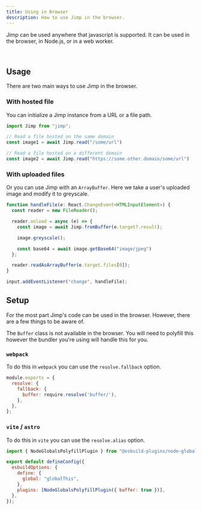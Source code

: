 ```yaml
---
title: Using in Browser
description: How to use Jimp in the browser.
---
```



Jimp can be used anywhere that javascript is supported. It can be used in the browser, in Node.js, or in a web worker.

<br />
<GrayscaleExample client:load />

## Usage

There are two main ways to use Jimp in the browser.

### With hosted file

You can initialize a Jimp instance from a URL or a file path.

```ts
import Jimp from "jimp";

// Read a file hosted on the same domain
const image1 = await Jimp.read("/some/url")

// Read a file hosted on a different domain 
const image2 = await Jimp.read("https://some.other.domain/some/url")
```

### With uploaded files

Or you can use Jimp with an `ArrayBuffer`.
Here we take a user's uploaded image and modify it to greyscale.

```ts
function handleFile(e: React.ChangeEvent<HTMLInputElement>) {
  const reader = new FileReader();

  reader.onload = async (e) => {
    const image = await Jimp.fromBuffer(e.target?.result);

    image.greyscale();

    const base64 = await image.getBase64("image/jpeg")
  };

  reader.readAsArrayBuffer(e.target.files[0]);
}

input.addEventListener("change", handleFile); 
```

## Setup

For the most part Jimp's code can be used in the browser. However, there are a few things to be aware of.

The `Buffer` class is not available in the browser.
You will need to polyfill this however the bundler you're using will handle this for you.

### `webpack`

To do this in `webpack` you can use the `resolve.fallback` option.

```js
module.exports = {
  resolve: {
    fallback: {
      buffer: require.resolve('buffer/'),
    },
  },
};
```

### `vite` / `astro`

To do this in `vite` you can use the `resolve.alias` option.

```js
import { NodeGlobalsPolyfillPlugin } from "@esbuild-plugins/node-globals-polyfill";

export default defineConfig({
  esbuildOptions: {
    define: {
      global: "globalThis",
    },
    plugins: [NodeGlobalsPolyfillPlugin({ buffer: true })],
  },
});
```